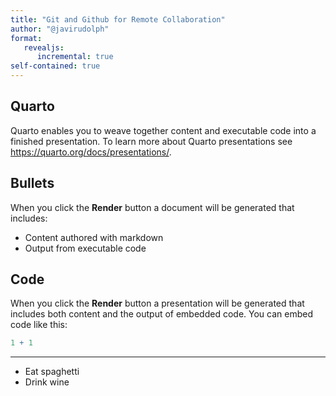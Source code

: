 ```yaml
---
title: "Git and Github for Remote Collaboration"
author: "@javirudolph"
format:
   revealjs: 
      incremental: true
self-contained: true
---
```


## Quarto

Quarto enables you to weave together content and executable code into a finished presentation. To learn more about Quarto presentations see <https://quarto.org/docs/presentations/>.

## Bullets

When you click the **Render** button a document will be generated that includes:

-   Content authored with markdown
-   Output from executable code

## Code

When you click the **Render** button a presentation will be generated that includes both content and the output of embedded code. You can embed code like this:

```r
1 + 1
```

---

::: {.incremental}

- Eat spaghetti
- Drink wine

:::

